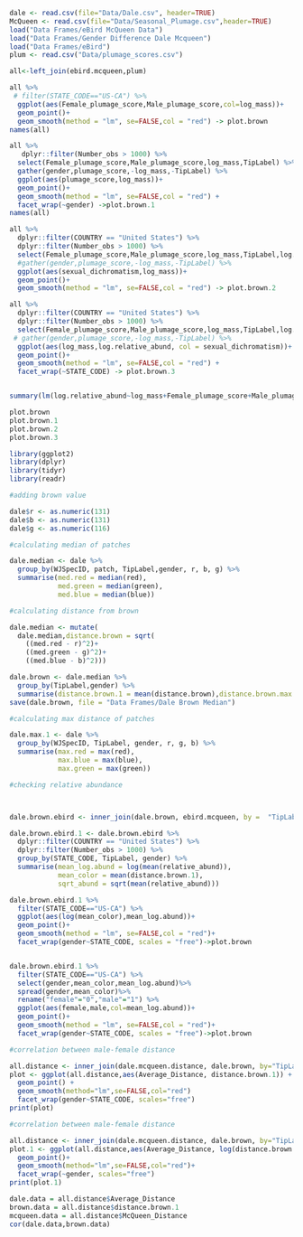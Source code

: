 ```r
dale <- read.csv(file="Data/Dale.csv", header=TRUE)
McQueen <- read.csv(file="Data/Seasonal_Plumage.csv",header=TRUE)
load("Data Frames/eBird McQueen Data")
load("Data Frames/Gender Difference Dale Mcqueen")
load("Data Frames/eBird")
plum <- read.csv("Data/plumage_scores.csv")
```



```r
all<-left_join(ebird.mcqueen,plum)

all %>%
 # filter(STATE_CODE=="US-CA") %>%
  ggplot(aes(Female_plumage_score,Male_plumage_score,col=log_mass))+
  geom_point()+
  geom_smooth(method = "lm", se=FALSE,col = "red") -> plot.brown
names(all)

all %>%
   dplyr::filter(Number_obs > 1000) %>%
  select(Female_plumage_score,Male_plumage_score,log_mass,TipLabel) %>%
  gather(gender,plumage_score,-log_mass,-TipLabel) %>%
  ggplot(aes(plumage_score,log_mass))+
  geom_point()+
  geom_smooth(method = "lm", se=FALSE,col = "red") +
  facet_wrap(~gender) ->plot.brown.1
names(all)

all %>%
  dplyr::filter(COUNTRY == "United States") %>%
  dplyr::filter(Number_obs > 1000) %>%
  select(Female_plumage_score,Male_plumage_score,log_mass,TipLabel,log.relative_abund,sexual_dichromatism) %>%
  #gather(gender,plumage_score,-log_mass,-TipLabel) %>%
  ggplot(aes(sexual_dichromatism,log_mass))+
  geom_point()+
  geom_smooth(method = "lm", se=FALSE,col = "red") -> plot.brown.2

all %>%
  dplyr::filter(COUNTRY == "United States") %>%
  dplyr::filter(Number_obs > 1000) %>%
  select(Female_plumage_score,Male_plumage_score,log_mass,TipLabel,log.relative_abund,sexual_dichromatism, STATE_CODE) %>%
 # gather(gender,plumage_score,-log_mass,-TipLabel) %>%
  ggplot(aes(log_mass,log.relative_abund, col = sexual_dichromatism))+
  geom_point()+
  geom_smooth(method = "lm", se=FALSE,col = "red") +
  facet_wrap(~STATE_CODE) -> plot.brown.3


summary(lm(log.relative_abund~log_mass+Female_plumage_score+Male_plumage_score,data=all))

plot.brown
plot.brown.1
plot.brown.2
plot.brown.3
```

```r
library(ggplot2)
library(dplyr)
library(tidyr)
library(readr)

#adding brown value

dale$r <- as.numeric(131)
dale$b <- as.numeric(131)
dale$g <- as.numeric(116)

#calculating median of patches

dale.median <- dale %>%
  group_by(WJSpecID, patch, TipLabel,gender, r, b, g) %>%
  summarise(med.red = median(red),
            med.green = median(green),
            med.blue = median(blue))

#calculating distance from brown

dale.median <- mutate(
  dale.median,distance.brown = sqrt(
    ((med.red - r)^2)+
    ((med.green - g)^2)+
    ((med.blue - b)^2)))

dale.brown <- dale.median %>%
  group_by(TipLabel,gender) %>%
  summarise(distance.brown.1 = mean(distance.brown),distance.brown.max = max(distance.brown))
save(dale.brown, file = "Data Frames/Dale Brown Median")

#calculating max distance of patches

dale.max.1 <- dale %>%
  group_by(WJSpecID, TipLabel, gender, r, g, b) %>%
  summarise(max.red = max(red),
            max.blue = max(blue),
            max.green = max(green))

#checking relative abundance



dale.brown.ebird <- inner_join(dale.brown, ebird.mcqueen, by =  "TipLabel")

dale.brown.ebird.1 <- dale.brown.ebird %>%
  dplyr::filter(COUNTRY == "United States") %>%
  dplyr::filter(Number_obs > 1000) %>%
  group_by(STATE_CODE, TipLabel, gender) %>%
  summarise(mean_log.abund = log(mean(relative_abund)),
            mean_color = mean(distance.brown.1),
            sqrt_abund = sqrt(mean(relative_abund)))

dale.brown.ebird.1 %>%
  filter(STATE_CODE=="US-CA") %>%
  ggplot(aes(log(mean_color),mean_log.abund))+
  geom_point()+
  geom_smooth(method = "lm", se=FALSE,col = "red")+
  facet_wrap(gender~STATE_CODE, scales = "free")->plot.brown


dale.brown.ebird.1 %>%
  filter(STATE_CODE=="US-CA") %>%
  select(gender,mean_color,mean_log.abund)%>%
  spread(gender,mean_color)%>%
  rename("female"="0","male"="1") %>%
  ggplot(aes(female,male,col=mean_log.abund))+
  geom_point()+
  geom_smooth(method = "lm", se=FALSE,col = "red")+
  facet_wrap(gender~STATE_CODE, scales = "free")->plot.brown
```


```r


#correlation between male-female distance

all.distance <- inner_join(dale.mcqueen.distance, dale.brown, by="TipLabel")
plot <- ggplot(all.distance,aes(Average_Distance, distance.brown.1)) + 
  geom_point() + 
  geom_smooth(method="lm",se=FALSE,col="red")
  facet_wrap(gender~STATE_CODE, scales="free")
print(plot)

#correlation between male-female distance

all.distance <- inner_join(dale.mcqueen.distance, dale.brown, by="TipLabel")
plot.1 <- ggplot(all.distance,aes(Average_Distance, log(distance.brown.1)))+
  geom_point()+
  geom_smooth(method="lm",se=FALSE,col="red")+
  facet_wrap(~gender, scales="free")
print(plot.1)

dale.data = all.distance$Average_Distance
brown.data = all.distance$distance.brown.1
mcqueen.data = all.distance$McQueen_Distance
cor(dale.data,brown.data)
```

